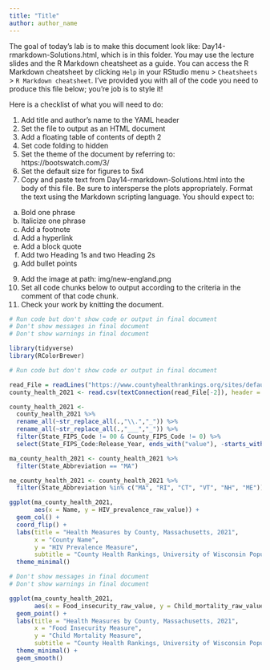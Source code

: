 ```yaml
---
title: "Title"
author: author_name
---
```


The goal of today's lab is to make this document look like: 
Day14-rmarkdown-Solutions.html, which is in this folder. You may use the lecture slides and the R Markdown cheatsheet as a guide. You can access the R Markdown cheatsheet by clicking `Help` in your RStudio menu > `Cheatsheets` > `R Markdown cheatsheet`. I've provided you with all of the code you need to produce this file below; you're job is to style it!

Here is a checklist of what you will need to do:

1. Add title and author's name to the YAML header
2. Set the file to output as an HTML document
3. Add a floating table of contents of depth 2
4. Set code folding to hidden
5. Set the theme of the document by referring to: https://bootswatch.com/3/
6. Set the default size for figures to 5x4
7. Copy and paste text from Day14-rmarkdown-Solutions.html into the body of this file. Be sure to intersperse the plots appropriately. Format the text using the Markdown scripting language. You should expect to:
  a. Bold one phrase
  b. Italicize one phrase
  c. Add a footnote
  d. Add a hyperlink 
  e. Add a block quote
  f. Add two Heading 1s and two Heading 2s
  g. Add bullet points
9. Add the image at path: img/new-england.png
10. Set all code chunks below to output according to the criteria in the comment of that code chunk. 
11. Check your work by knitting the document. 

```r
# Run code but don't show code or output in final document
# Don't show messages in final document
# Don't show warnings in final document

library(tidyverse)
library(RColorBrewer)
```

```r
# Run code but don't show code or output in final document

read_File = readLines("https://www.countyhealthrankings.org/sites/default/files/media/document/analytic_data2021.csv")
county_health_2021 <- read.csv(textConnection(read_File[-2]), header = TRUE, sep=",") 

county_health_2021 <-
  county_health_2021 %>%
  rename_all(~str_replace_all(.,"\\.","_")) %>%
  rename_all(~str_replace_all(.,"___","_")) %>%
  filter(State_FIPS_Code != 00 & County_FIPS_Code != 0) %>%
  select(State_FIPS_Code:Release_Year, ends_with("value"), -starts_with("X"))

ma_county_health_2021 <- county_health_2021 %>%
  filter(State_Abbreviation == "MA")

ne_county_health_2021 <- county_health_2021 %>%
  filter(State_Abbreviation %in% c("MA", "RI", "CT", "VT", "NH", "ME"))
```

```r
ggplot(ma_county_health_2021, 
       aes(x = Name, y = HIV_prevalence_raw_value)) +
  geom_col() +
  coord_flip() +
  labs(title = "Health Measures by County, Massachusetts, 2021",
       x = "County Name", 
       y = "HIV Prevalence Measure",
       subtitle = "County Health Rankings, University of Wisconsin Population Health Institute") +
  theme_minimal()
```

```r
# Don't show messages in final document
# Don't show warnings in final document

ggplot(ma_county_health_2021, 
       aes(x = Food_insecurity_raw_value, y = Child_mortality_raw_value)) +
  geom_point() +
  labs(title = "Health Measures by County, Massachusetts, 2021",
       x = "Food Insecurity Measure", 
       y = "Child Mortality Measure",
       subtitle = "County Health Rankings, University of Wisconsin Population Health Institute") +
  theme_minimal() +
  geom_smooth()
```


